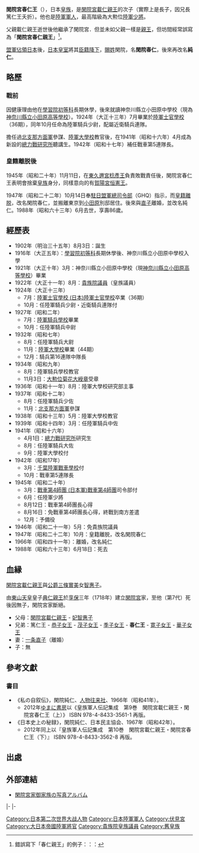 {{東亞男性歷史人物
|名稱 =閑院宮春仁王<br />閑院純仁
|身份 =王（日本）→[[臣籍降下|臣籍降下]]
|國家 =[[大日本帝國|大日本帝國]]、[[日本國|日本國]]
|時代 =[[明治時代|明治時代]]、[[大正時代|大正時代]]、[[昭和時代|昭和時代]]
|姓 =（無）→閑院
|名 = 春仁
|封爵 = 大親王
|出生日期 ={{Birth date|1902|8|3|}}
|出生地點 =[[日本|日本]][[東京|東京]]
|逝世日期 ={{death date and age|1988|6|18|1902|8|3|}}
|圖片名稱 =HIH Prince Kan'in Haruhito.jpg
|圖片大小 =180px
|圖片說明 =閑院宮春仁王
|妻 =春仁王妃直子
|官職 =[[貴族院|貴族院]]議員
}}
{{Japanese|japanese=閑院宮春仁王|kana=かんいんのみや はるひとおう|romaji=Kan'in-no-miya Haruhito}}
'''閑院宮春仁王'''（{{bd|1902年|8月3日|1988年|6月18日}}），日本[[皇族|皇族]]，是[[閑院宮載仁親王|閑院宮載仁親王]]的次子（實際上是長子，因兄長篤仁王夭折）。他也是[[大日本帝國陸軍|陸軍]][[軍人|軍人]]，最高階級為大勲位[[少將|陸軍少將]]。

父親載仁親王逝世後他繼承了閑院宮．但並未如父親一樣是[[親王|親王]]，但坊間經常誤寫為「'''閑院宮春仁親王'''」<ref>錯誤寫下「春仁親王」的例子：{{cite web|url=http://www.kkr.mlit.go.jp/kyoei/genba/kainomiya_detail.html|title=工事現場の紹介 閑院宮邸跡保存修理|publisher=國土交通省近畿地方整備局・京都營繕事務所|accessdate=2013-03-14|archive-date=2020-08-05|archive-url=https://web.archive.org/web/20200805045047/https://www.kkr.mlit.go.jp/kyoei/genba/kainomiya_detail.html|dead-url=no}}：{{cite web|url=http://odako.org/web/about/ayumi01.html|title=小田高同窗會(1)明治33〜昭和63年|publisher=神奈川縣立小田原高等學校同窗会|accessdate=2013-03-14|deadurl=yes|archiveurl=https://web.archive.org/web/20150902063802/http://odako.org/web/about/ayumi01.html|archivedate=2015-09-02}}：{{cite web|url=http://www.taitung.gov.tw/tw/CP/1288/intro_03.aspx|title=台東印象|publisher=台東縣政府|accessdate=2013-03-14|deadurl=yes|archiveurl=https://web.archive.org/web/20120922001532/http://www.taitung.gov.tw/tw/CP/1288/intro_03.aspx|archivedate=2012-09-22}}</ref>。

[[盟軍佔領日本|盟軍佔領日本]]後，[[日本皇室|日本皇室]]將其[[臣籍降下|臣籍降下]]，[[賜姓|賜姓]]閑院，名'''閑院春仁'''，後來再改名'''純仁'''。

== 略歷 ==
=== 戰前 ===
因健康理由他在[[學習院初等科|學習院初等科]]長期休學，後來就讀神奈川縣立小田原中學校（現為[[神奈川縣立小田原高等學校|神奈川縣立小田原高等學校]]）。1924年（大正十三年）7月畢業於[[陸軍士官學校_(日本)|陸軍士官學校]]（36期），同年10月任命為陸軍騎兵少尉，配屬近衛騎兵連隊。

擔任過[[北支那方面軍|北支那方面軍]]參謀、[[陸軍大學校|陸軍大學校]]教官後，在1941年（昭和十六年）4月成為新設的[[總力戰研究所|總力戰研究所]]聽講生。1942年（昭和十七年）補任戰車第5連隊長。
=== 皇籍離脱後 ===
1945年（昭和二十年）11月11日，在[[東久邇宮稔彥王|東久邇宮稔彥王]]負責敗戰責任後，閑院宮春仁王表明會捨棄[[皇族|皇族]]身分，同樣意向的有[[賀陽宮恒憲王|賀陽宮恒憲王]]。

1947年（昭和二十二年）10月14日奉[[駐日盟軍總司令部|駐日盟軍總司令部]]（GHQ）指示，而[[皇籍離脱|皇籍離脱]]，改名閑院春仁，並搬離東京到[[小田原市|小田原]]別邸居住。後來與[[春仁王妃直子|直子]]離婚，並改名純仁。1988年（昭和六十三年）6月去世，享壽86歲。

== 經歷表 ==
*1902年（明治三十五年）8月3日：誕生
*1916年（大正五年）：[[學習院初等科|學習院初等科]]長期休學後、神奈川縣立小田原中學校入學
*1921年（大正十年）3月：神奈川縣立小田原中學校（現[[神奈川縣立小田原高等學校|神奈川縣立小田原高等學校]]）畢業
*1922年（大正十一年）8月：[[貴族院議員|貴族院議員]]（皇族議員）
*1924年（大正十三年）
**7月：[[陸軍士官學校_(日本)陸軍士官學校|陸軍士官學校 (日本)陸軍士官學校]]卒業（36期）
**10月：任陸軍騎兵少尉・近衛騎兵連隊付
*1927年（昭和二年）
**7月：[[陸軍騎兵學校|陸軍騎兵學校]]畢業
**10月：任陸軍騎兵中尉
*1932年（昭和七年）
**8月：任陸軍騎兵大尉
**11月：[[陸軍大學校|陸軍大學校]]畢業（44期）
**12月：騎兵第16連隊中隊長
*1934年（昭和九年）
**8月：陸軍騎兵學校教官
**11月3日：[[大勲位菊花大綬章|大勲位菊花大綬章]]受章
*1936年（昭和十一年）8月：陸軍大學校研究部主事
*1937年（昭和十二年）
**8月：任陸軍騎兵少佐
**11月：[[北支那方面軍|北支那方面軍]]參謀
*1938年（昭和十三年）5月：陸軍大學校教官
*1939年（昭和十四年）3月：任陸軍騎兵中佐
*1941年（昭和十六年）
**4月1日：[[總力戰研究所|總力戰研究所]]研究生
**8月：任陸軍騎兵大佐
**9月：陸軍大學校付
*1942年（昭和17年）
**3月：[[千葉陸軍戰車學校|千葉陸軍戰車學校]]付
**10月：戰車第5連隊長
*1945年（昭和二十年）
**3月：[[戰車第4師團_(日本軍)戰車第4師團|戰車第4師團 (日本軍)戰車第4師團]]司令部付
**6月：任陸軍少將
**8月12日：戰車第4師團長心得
**8月16日：免戰車第4師團長心得，終戰到南方差遣
**12月：予備役
*1946年（昭和二十一年）5月：免貴族院議員
*1947年（昭和二十二年）10月：皇籍離脱，改名閑院春仁
*1966年（昭和四十一年）：離婚，改名純仁
*1988年（昭和六十三年）6月18日：死去

== 血縁 ==
[[閑院宮載仁親王|閑院宮載仁親王]]與[[公爵|公爵]][[三條實美|三條實美]]女[[載仁親王妃智惠子|智惠子]]。

由[[東山天皇|東山天皇]]皇子[[閑院宮典仁親王|典仁親王]]於[[享保|享保]]三年（1718年）建立[[閑院宮|閑院宮]]家，至他（第7代）死後因無子，閑院宮家斷絕。

* 父母：[[閑院宮載仁親王|閑院宮載仁親王]] - [[載仁親王妃智惠子|妃智惠子]]
* 兄弟：篤仁王 - [[安藤恭子|恭子女王]] - [[黑田茂子|茂子女王]] - [[季子女王|季子女王]] - '''春仁王''' - [[寛子女王|寛子女王]] - [[戶田華子|華子女王]]
* 妻：[[春仁王妃直子|一条直子]]（離婚）
* 子：無

== 參考文獻 ==
===書目===
* 《私の自叙伝》，閑院純仁、[[人物往来社|人物往来社]]、1966年（昭和41年）。
**2012年[[ゆまに書房|ゆまに書房]]以《皇族軍人伝記集成　第9巻　閑院宮載仁親王・閑院宮春仁王（上）》 ISBN 978-4-8433-3561-1 再版。
* 《日本史上の秘録》，閑院純仁、日本民主協会、1967年（昭和42年）。
**2012年同上以『皇族軍人伝記集成　第10巻　閑院宮載仁親王・閑院宮春仁王（下）』 ISBN 978-4-8433-3562-8 再版。

== 出處 ==
<references />
== 外部連結 ==
* [http://miyake.yaekumo.com/Kan-in.html 閑院宮家御家族の写真アルバム] {{Wayback|url=http://miyake.yaekumo.com/Kan-in.html |date=20200403201630 }}

{{Start box}}
{{S-hou||1902年|8月3日|1988年|6月18日}}
{{s-roy}}
|-
{{s-before|[[閑院宮載仁親王|載仁親王]]}}
{{s-title|[[閑院宮|閑院宮]]家第7代當主|1945年5月10日–1947年10月14日}}
{{s-none|皇籍脫離}}
{{s-pre}}
|-
{{s-none|無}}
{{s-title|閑院家當主|1947年10月14日–1988年6月18日}}
{{s-none|無嗣，斷絕}}

{{End box}}

{{DEFAULTSORT:Kan'innomiya Haruhito-ō}}
[[Category:日本第二次世界大战人物|Category:日本第二次世界大战人物]]
[[Category:日本陸軍軍人|Category:日本陸軍軍人]]
[[Category:伏見宮|Category:伏見宮]]
[[Category:大日本帝國陸軍將官|Category:大日本帝國陸軍將官]]
[[Category:貴族院皇族議員|Category:貴族院皇族議員]]
[[Category:舊皇族|Category:舊皇族]]